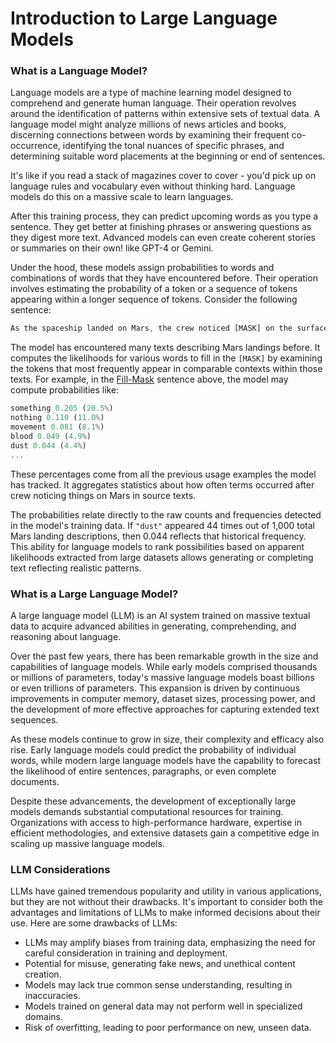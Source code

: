 # Introduction to Large Language Models 

### What is a Language Model?


Language models are a type of machine learning model designed to comprehend and generate human language. Their operation revolves around the identification of patterns within extensive sets of textual data.
A language model might analyze millions of news articles and books, discerning connections between words by examining their frequent co-occurrence, identifying the tonal nuances of specific phrases, and determining suitable word placements at the beginning or end of sentences.

It's like if you read a stack of magazines cover to cover - you'd pick up on language rules and vocabulary even without thinking hard. Language models do this on a massive scale to learn languages.

After this training process, they can predict upcoming words as you type a sentence. They get better at finishing phrases or answering questions as they digest more text. Advanced models can even create coherent stories or summaries on their own! like GPT-4 or Gemini.

Under the hood,  these models assign probabilities to words and combinations of words that they have encountered before. Their operation involves estimating the probability of a token or a sequence of tokens appearing within a longer sequence of tokens. Consider the following sentence:

```js copy 
As the spaceship landed on Mars, the crew noticed [MASK] on the surface.
```

The model has encountered many texts describing Mars landings before. It computes the likelihoods for various words to fill in the `[MASK]` by examining the tokens that most frequently appear in comparable contexts within those texts. For example, in the [Fill-Mask](https://huggingface.co/tasks/fill-mask) sentence above, the model may compute probabilities like:

```js copy
something 0.205 (20.5%)
nothing 0.110 (11.0%)
movement 0.081 (8.1%)
blood 0.049 (4.9%)
dust 0.044 (4.4%)
...
```

These percentages come from all the previous usage examples the model has tracked. It aggregates statistics about how often terms occurred after crew noticing things on Mars in source texts.

The probabilities relate directly to the raw counts and frequencies detected in the model's training data. If `"dust"` appeared 44 times out of 1,000 total Mars landing descriptions, then 0.044 reflects that historical frequency.
This ability for language models to rank possibilities based on apparent likelihoods extracted from large datasets allows generating or completing text reflecting realistic patterns.

### What is a Large Language Model?

A large language model (LLM) is an AI system trained on massive textual data to acquire advanced abilities in generating, comprehending, and reasoning about language.

Over the past few years, there has been remarkable growth in the size and capabilities of language models. While early models comprised thousands or millions of parameters, today's massive language models boast billions or even trillions of parameters. This expansion is driven by continuous improvements in computer memory, dataset sizes, processing power, and the development of more effective approaches for capturing extended text sequences.

As these models continue to grow in size, their complexity and efficacy also rise. Early language models could predict the probability of individual words, while modern large language models have the capability to forecast the likelihood of entire sentences, paragraphs, or even complete documents.

Despite these advancements, the development of exceptionally large models demands substantial computational resources for training. Organizations with access to high-performance hardware, expertise in efficient methodologies, and extensive datasets gain a competitive edge in scaling up massive language models.

### LLM Considerations

LLMs have gained tremendous popularity and utility in various applications, but they are not without their drawbacks. It's important to consider both the advantages and limitations of LLMs to make informed decisions about their use. Here are some drawbacks of LLMs:

- LLMs may amplify biases from training data, emphasizing the need for careful consideration in training and deployment.
- Potential for misuse, generating fake news, and unethical content creation.
- Models may lack true common sense understanding, resulting in inaccuracies.
- Models trained on general data may not perform well in specialized domains.
- Risk of overfitting, leading to poor performance on new, unseen data.
